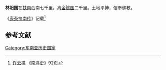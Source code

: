 '''林阳国'''在[[扶南|扶南]]西南七千里，离[[金陈国|金陈国]]二千里。土地平博，信奉佛教。

《[[康泰扶南传|康泰扶南传]]》记载{{quote|扶南之西南有林阳国，去扶南七千里，土地奉佛，有数千沙门持戒六，齋曰鱼肉不得入国。一日再市。朝市诸杂米、干果，暮中但货香花。……林阳去金陈步道二千里，车马行，无水道。举国事佛。有一道人命过葬，烧之数千束樵，故坐火中，乃更著石室中，从来六十余年，尸如故不朽。}}<ref>[[许云樵|许云樵]] 《[[南洋史|南洋史]]》92页</ref>



==参考文献==
<references/>
[[Category:东南亚历史国家|Category:东南亚历史国家]]